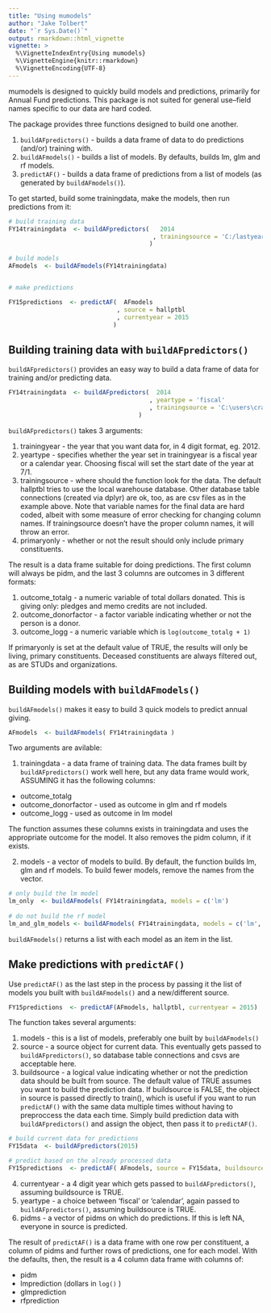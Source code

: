 ```yaml
---
title: "Using mumodels"
author: "Jake Tolbert"
date: "`r Sys.Date()`"
output: rmarkdown::html_vignette
vignette: >
  %\VignetteIndexEntry{Using mumodels}
  %\VignetteEngine{knitr::rmarkdown}
  %\VignetteEncoding{UTF-8}
---
```


mumodels is designed to quickly build models and predictions, primarily for Annual Fund predictions. This package is not suited for general use--field names specific to our data are hard coded.


The package provides three functions designed to build one another.

1. `buildAFpredictors()` - builds a data frame of data to do predictions (and/or) training with.
2. `buildAFmodels()`  - builds a list of models. By defaults, builds lm, glm and rf models.
3. `predictAF()` - builds a data frame of predictions from a list of models (as generated by `buildAFmodels()`).

To get started, build some trainingdata, make the models, then run predictions from it:

```r
   
# build training data
FY14trainingdata  <- buildAFpredictors(   2014
                                        , trainingsource = 'C:/lastyearsdata.csv'
                                       )

# build models
AFmodels  <- buildAFmodels(FY14trainingdata)


# make predictions

FY15predictions  <- predictAF(  AFmodels
                              , source = hallptbl
                              , currentyear = 2015
                             )

```


## Building training data with `buildAFpredictors()`


`buildAFpredictors()` provides an easy way to build a data frame of data for training and/or predicting data.

```r

FY14trainingdata  <- buildAFpredictors(  2014
                                       , yeartype = 'fiscal'
                                       , trainingsource = 'C:\users\crazybilly\hallpAtFY14start.csv'
                                    )

```

`buildAFpredictors()` takes 3 arguments:

1. trainingyear - the year that you want data for, in 4 digit format, eg. 2012. 
2. yeartype - specifies whether the year set in trainingyear is a fiscal year or a calendar year. Choosing fiscal will set the start date of the year at 7/1.
3. trainingsource - where should the function look for the data. The default hallptbl tries to use the local warehouse database. Other database table connections (created via dplyr) are ok, too, as are csv files as in the example above. Note that variable names for the final data are hard coded, albeit with some measure of error checking for changing column names. If trainingsource doesn't have the proper column names, it will throw an error.
4. primaryonly - whether or not the result should only include primary constituents.

The result is a data frame suitable for doing predictions. The first column will always be pidm, and the last 3 columns are outcomes in 3 different formats:

1. outcome_totalg - a numeric variable of total dollars donated. This is giving only: pledges and memo credits are not included.
2. outcome_donorfactor - a factor variable indicating whether or not the person is a donor.
3. outcome_logg - a numeric variable which is `log(outcome_totalg + 1)`

If primaryonly is set at the default value of TRUE, the results will only be living, primary constituents. Deceased constituents are always filtered out, as are STUDs and organizations.

## Building models with `buildAFmodels()`

`buildAFmodels()` makes it easy to build 3 quick models to predict annual giving. 

```r

AFmodels  <- buildAFmodels( FY14trainingdata )

```

Two arguments are avilable:

1. trainingdata - a data frame of training data. The data frames built by `buildAFpredictors()` work well here, but any data frame would work, ASSUMING it has the following columns:

* outcome_totalg
* outcome_donorfactor - used as outcome in glm and rf models
* outcome_logg - used as outcome in lm model

The function assumes these columns exists in trainingdata and uses the appropriate outcome for the model. It also removes the pidm column, if it exists.

2. models - a vector of models to build. By default, the function builds lm, glm and rf models. To build fewer models, remove the names from the vector.

```r

# only build the lm model
lm_only  <- buildAFmodels( FY14trainingdata, models = c('lm')
                           
# do not build the rf model
lm_and_glm_models <- buildAFmodels( FY14trainingdata, models = c('lm', 'glm')
```


`buildAFmodels()` returns a list with each model as an item in the list.

## Make predictions with `predictAF()`

Use `predictAF()` as the last step in the process by passing it the list of models you built with `buildAFmodels()` and a new/different source.

```r

FY15predictions  <- predictAF(AFmodels, hallptbl, currentyear = 2015)

```

The function takes several arguments:

1. models - this is a list of models, preferably one built by `buildAFmodels()`
2. source - a source object for current data. This eventually gets passed to `buildAFpredictors()`, so database table connections and csvs are acceptable here.
3. buildsource - a logical value indicating whether or not the prediction data should be built from source. The default value of TRUE assumes you want to build the prediction data. If buildsource is FALSE, the object in source is passed directly to train(), which is useful if you want to run `predictAF()` with the same data multiple times without having to preproccess the data each time. Simply build prediction data with `buildAFpredictors()` and assign the object, then pass it to `predictAF()`.

```r

# build current data for predictions
FY15data  <- buildAFpredictors(2015)

# predict based on the already processed data
FY15predictions  <- predictAF( AFmodels, source = FY15data, buildsource = F)
```

4. currentyear - a 4 digit year which gets passed to `buildAFpredictors()`, assuming buildsource is TRUE.
5. yeartype - a choice between 'fiscal' or 'calendar', again passed to `buildAFpredictors()`, assuming buildsource is TRUE.
5. pidms - a vector of pidms on which do predictions. If this is left NA, everyone in source is predicted.


The result of `predictAF()` is a data frame with one row per constituent, a column of pidms and further rows of predictions, one for each model. With the defaults, then, the result is a 4 column data frame with columns of:

* pidm
* lmprediction (dollars in `log()` )
* glmprediction
* rfprediction
